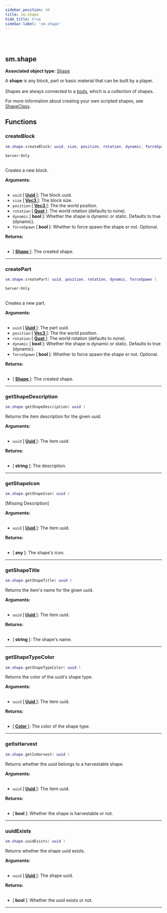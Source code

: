 ```yaml
---
sidebar_position: 44
title: sm.shape
hide_title: true
sidebar-label: 'sm.shape'
---
```


<br></br>

## sm.shape

**Associated object type:** [Shape](/docs/game_script_env/userdata/Shape)

A <strong>shape</strong> is any block, part or basic material that can be built by a player. <br></br>
Shapes are always connected to a [body](/docs/game_script_env/userdata/Body), which is a collection of shapes.

For more information about creating your own scripted shapes, see [ShapeClass](/docs/game_script_env/classes/shape_class).

## Functions

### createBlock

```lua
sm.shape.createBlock( uuid, size, position, rotation, dynamic, forceSpawn )
```
<code>Server-Only</code> <br></br>

Creates a new block.

<strong>Arguments:</strong> <br></br>

- <code>uuid</code> [<strong> <a href="/docs/game_script_env/userdata/Uuid"> Uuid </a> </strong>]: The block uuid.
- <code>size</code> [<strong> <a href="/docs/game_script_env/userdata/Vec3"> Vec3 </a> </strong>]: The block size.
- <code>position</code> [<strong> <a href="/docs/game_script_env/userdata/Vec3"> Vec3 </a> </strong>]: The the world position.
- <code>rotation</code> [<strong> <a href="/docs/game_script_env/userdata/Quat"> Quat </a> </strong>]: The world rotation (defaults to none).
- <code>dynamic</code> [<strong> bool </strong>]: Whether the shape is dynamic or static. Defaults to true (dynamic).
- <code>forceSpawn</code> [<strong> bool </strong>]: Whether to force spawn the shape or not. Optional.

<strong>Returns:</strong> <br></br>

- [<strong> <a href="/docs/game_script_env/userdata/Shape"> Shape </a> </strong>]: The created shape.

---

### createPart

```lua
sm.shape.createPart( uuid, position, rotation, dynamic, forceSpawn )
```
<code>Server-Only</code> <br></br>

Creates a new part.

<strong>Arguments:</strong> <br></br>

- <code>uuid</code> [<strong> <a href="/docs/game_script_env/userdata/Uuid"> Uuid </a> </strong>]: The part uuid.
- <code>position</code> [<strong> <a href="/docs/game_script_env/userdata/Vec3"> Vec3 </a> </strong>]: The the world position.
- <code>rotation</code> [<strong> <a href="/docs/game_script_env/userdata/Quat"> Quat </a> </strong>]: The world rotation (defaults to none).
- <code>dynamic</code> [<strong> bool </strong>]: Whether the shape is dynamic or static. Defaults to true (dynamic).
- <code>forceSpawn</code> [<strong> bool </strong>]: Whether to force spawn the shape or not. Optional.

<strong>Returns:</strong> <br></br>

- [<strong> <a href="/docs/game_script_env/userdata/Shape"> Shape </a> </strong>]: The created shape.

---

### getShapeDescription

```lua
sm.shape.getShapeDescription( uuid )
```

Returns the item description for the given uuid.

<strong>Arguments:</strong> <br></br>

- <code>uuid</code> [<strong> <a href="/docs/game_script_env/userdata/Uuid"> Uuid </a> </strong>]: The item uuid.

<strong>Returns:</strong> <br></br>

- [<strong> string </strong>]: The description.

---

### getShapeIcon

```lua
sm.shape.getShapeIcon( uuid )
```

[Missing Description]

<strong>Arguments:</strong> <br></br>

- <code>uuid</code> [<strong> <a href="/docs/game_script_env/userdata/Uuid"> Uuid </a> </strong>]: The item uuid.

<strong>Returns:</strong> <br></br>

- [<strong> any </strong>]: The shape's icon.

---

### getShapeTitle

```lua
sm.shape.getShapeTitle( uuid )
```

Returns the item's name for the given uuid.

<strong>Arguments:</strong> <br></br>

- <code>uuid</code> [<strong> <a href="/docs/game_script_env/userdata/Uuid"> Uuid </a> </strong>]: The item uuid.

<strong>Returns:</strong> <br></br>

- [<strong> string </strong>]: The shape's name.

---

### getShapeTypeColor

```lua
sm.shape.getShapeTypeColor( uuid )
```

Returns the color of the uuid's shape type.

<strong>Arguments:</strong> <br></br>

- <code>uuid</code> [<strong> <a href="/docs/game_script_env/userdata/Uuid"> Uuid </a> </strong>]: The item uuid.

<strong>Returns:</strong> <br></br>

- [<strong> <a href="/docs/game_script_env/userdata/Color"> Color </a> </strong>]: The color of the shape type.

---

### getIsHarvest

```lua
sm.shape.getIsHarvest( uuid )
```

Returns whether the uuid belongs to a harvestable shape.

<strong>Arguments:</strong> <br></br>

- <code>uuid</code> [<strong> <a href="/docs/game_script_env/userdata/Uuid"> Uuid </a> </strong>]: The item uuid.

<strong>Returns:</strong> <br></br>

- [<strong> bool </strong>]: Whether the shape is harvestable or not.

---

### uuidExists

```lua
sm.shape.uuidExists( uuid )
```

Returns whether the shape uuid exists.

<strong>Arguments:</strong> <br></br>

- <code>uuid</code> [<strong> <a href="/docs/game_script_env/userdata/Uuid"> Uuid </a> </strong>]: The shape uuid.

<strong>Returns:</strong> <br></br>

- [<strong> bool </strong>]: Whether the uuid exists or not.

---
